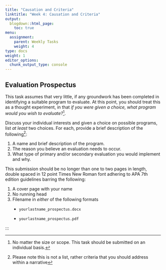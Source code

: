 ```yaml
---
title: "Causation and Criteria"
linktitle: "Week 4: Causation and Criteria"
output:
  blogdown::html_page:
    toc: true
menu:
  assignment:
    parent: Weekly Tasks
    weight: 4
type: docs
weight: 1
editor_options: 
  chunk_output_type: console
---
```


<style>
ul {
    margin-left: 1.5em;
}
</style>

## Evaluation Prospectus

This task assumes that very little, if any groundwork has been completed in identifying a suitable program to evaluate. At this point, you should treat this as a thought experiment, in that *if you were given a choice, what program would you wish to evaluate?*^[No matter the size or scope. This task should be submitted on an individual basis.]. 

Discuss your individual interests and given a choice on possible programs, list *at least* two choices. For each, provide a brief description of the following^[Please note this is not a list, rather criteria that you should address within a narrative]:

1. A name and brief description of the program.
2. The reason you believe an evaluation needs to occur.
3. What type of primary and/or secondary evaluation you would implement and why.

This submission should be no longer than one to two pages in length, double spaced in 12 point Times New Roman font adhering to APA 7th edition guidelines barring the following:

1. A cover page with your name
2. No running head
3. Filename in *either* of the following formats

- `yourlastname_prospectus.docx` 

- `yourlastname_prospectus.pdf`

:::
